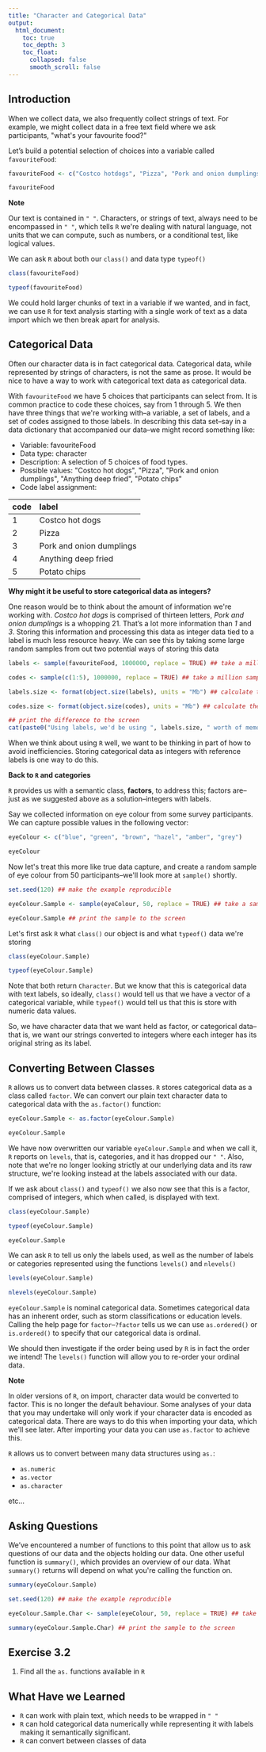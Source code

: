 ```yaml
---
title: "Character and Categorical Data"
output:
  html_document:
    toc: true
    toc_depth: 3
    toc_float:
      collapsed: false
      smooth_scroll: false
---
```


## Introduction

When we collect data, we also frequently collect strings of text. For example, we might collect data in a free text field where we ask participants, \"what\'s your favourite food?\"

Let's build a potential selection of choices into a variable called `favouriteFood`:

```R
favouriteFood <- c("Costco hotdogs", "Pizza", "Pork and onion dumplings", "Anything deep fried", "Potato chips")

favouriteFood
```

<div class="note">
**Note**

Our text is contained in `" "`. Characters, or strings of text, always need to be encompassed in `" "`, which tells `R` we\'re dealing with natural language, not units that we can compute, such as numbers, or a conditional test, like logical values.
</div>

We can ask `R` about both our `class()` and data type `typeof()`

```R
class(favouriteFood)

typeof(favouriteFood)
```

<div class = "note">
We could hold larger chunks of text in a variable if we wanted, and in fact, we can use `R` for text analysis starting with a single work of text as a data import which we then break apart for analysis.
</div>

## Categorical Data

Often our character data is in fact categorical data. Categorical data, while represented by strings of characters, is not the same as prose. It would be nice to have a way to work with categorical text data as categorical data.

With `favouriteFood` we have 5 choices that participants can select from. It is common practice to code these choices, say from 1 through 5. We then have three things that we\'re working with--a variable, a set of labels, and a set of codes assigned to those labels. In describing this data set--say in a data dictionary that accompanied our data--we might record something like:

* Variable: favouriteFood
* Data type: character
* Description: A selection of 5 choices of food types.
* Possible values: \"Costco hot dogs\", \"Pizza\", \"Pork and onion dumplings\", \"Anything deep fried\", \"Potato chips\"
* Code label assignment:

| code | label |
| :--- | :--- |
| 1 | Costco hot dogs |
| 2 | Pizza |
| 3 | Pork and onion dumplings |
| 4 | Anything deep fried |
| 5 | Potato chips |

<div class="question">
**Why might it be useful to store categorical data as integers?**

One reason would be to think about the amount of information we\'re working with. *Costco hot dogs* is comprised of thirteen letters, *Pork and onion dumplings* is a whopping 21. That's a lot more information than *1* and *3*. Storing this information and processing this data as integer data tied to a label is much less resource heavy. We can see this by taking some large random samples from out two potential ways of storing this data

```R
labels <- sample(favouriteFood, 1000000, replace = TRUE) ## take a million samples from favouriteFood

codes <- sample(c(1:5), 1000000, replace = TRUE) ## take a million samples from the integer codes representing favouritFood

labels.size <- format(object.size(labels), units = "Mb") ## calculate the amount of storage space needed to hold the labels

codes.size <- format(object.size(codes), units = "Mb") ## calculate the amount of storage space needed to hold the integer codes

## print the difference to the screen
cat(paste0("Using labels, we'd be using ", labels.size, " worth of memory. Using numeric codes, we'd be using ", codes.size, ", which is half as much!"))
```

When we think about using `R` well, we want to be thinking in part of how to avoid inefficiencies. Storing categorical data as integers with reference labels is one way to do this.
</div>

**Back to `R` and categories**

`R` provides us with a semantic class, **factors**, to address this; factors are--just as we suggested above as a solution--integers with labels.

Say we collected information on eye colour from some survey participants. We can capture possible values in the following vector:

```R
eyeColour <- c("blue", "green", "brown", "hazel", "amber", "grey")

eyeColour
```

Now let\'s treat this more like true data capture, and create a random sample of eye colour from 50 participants--we\'ll look more at `sample()` shortly.

```R
set.seed(120) ## make the example reproducible

eyeColour.Sample <- sample(eyeColour, 50, replace = TRUE) ## take a sample

eyeColour.Sample ## print the sample to the screen
```

Let\'s first ask `R` what `class()` our object is and what `typeof()` data we\'re storing

```R
class(eyeColour.Sample)

typeof(eyeColour.Sample)
```

Note that both return `Character`. But we know that this is categorical data with text labels, so ideally, `class()` would tell us that we have a vector of a categorical variable, while `typeof()` would tell us that this is store with numeric data values.

So, we have character data that we want held as factor, or categorical data--that is, we want our strings converted to integers where each integer has its original string as its label.

## Converting Between Classes

`R` allows us to convert data between classes. `R` stores categorical data as a class called `factor`. We can convert our plain text character data to categorical data with the `as.factor()` function:

```R
eyeColour.Sample <- as.factor(eyeColour.Sample)

eyeColour.Sample
```

We have now overwritten our variable `eyeColour.Sample` and when we call it, `R` reports on `levels`, that is, categories, and it has dropped our `" "`. Also, note that we\'re no longer looking strictly at our underlying data and its raw structure, we\'re looking instead at the labels associated with our data.

If we ask about `class()` and `typeof()` we also now see that this is a factor, comprised of integers, which when called, is displayed with text.

```R
class(eyeColour.Sample)

typeof(eyeColour.Sample)

eyeColour.Sample
```

We can ask `R` to tell us only the labels used, as well as the number of labels or categories represented using the functions `levels()` and `nlevels()`

```R
levels(eyeColour.Sample)

nlevels(eyeColour.Sample)
```

<div class = "question">
`eyeColour.Sample` is nominal categorical data. Sometimes categorical data has an inherent order, such as storm classifications or education levels. Calling the help page for `factor`--`?factor` tells us we can use `as.ordered()` or `is.ordered()` to specify that our categorical data is ordinal.

We should then investigate if the order being used by `R` is in fact the order we intend! The `levels()` function will allow you to re-order your ordinal data.
</div>

<div class = "note">
**Note**

In older versions of `R`, on import, character data would be converted to factor. This is no longer the default behaviour. Some analyses of your data that you may undertake will only work if your character data is encoded as categorical data. There are ways to do this when importing your data, which we\'ll see later. After importing your data you can use `as.factor` to achieve this.

`R` allows us to convert between many data structures using `as.`:

* `as.numeric`
* `as.vector`
* `as.character`

etc...
</div>

## Asking Questions

We've encountered a number of functions to this point that allow us to ask questions of our data and the objects holding our data. One other useful function is `summary()`, which provides an overview of our data. What `summary()` returns will depend on what you\'re calling the function on.

```R
summary(eyeColour.Sample)

set.seed(120) ## make the example reproducible

eyeColour.Sample.Char <- sample(eyeColour, 50, replace = TRUE) ## take a sample

summary(eyeColour.Sample.Char) ## print the sample to the screen
```

## Exercise 3.2

1. Find all the `as.` functions available in `R`

## What Have we Learned

* `R` can work with plain text, which needs to be wrapped in `" "`
* `R` can hold categorical data numerically while representing it with labels making it semantically significant.
* `R` can convert between classes of data
